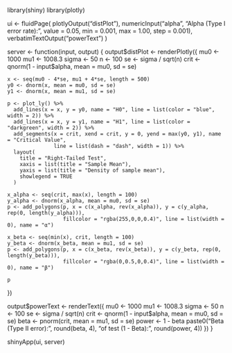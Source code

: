 library(shiny)
library(plotly)

ui <- fluidPage(
  plotlyOutput("distPlot"),
  numericInput("alpha", "Alpha (Type I error rate):", value = 0.05, min = 0.001, max = 1.00, step = 0.001),
  verbatimTextOutput("powerText")
)

server <- function(input, output) {
  output$distPlot <- renderPlotly({
    mu0 <- 1000
    mu1 <- 1008.3
    sigma <- 50
    n <- 100
    se <- sigma / sqrt(n)
    crit <- qnorm(1 - input$alpha, mean = mu0, sd = se)
    
    x <- seq(mu0 - 4*se, mu1 + 4*se, length = 500)
    y0 <- dnorm(x, mean = mu0, sd = se)
    y1 <- dnorm(x, mean = mu1, sd = se)
    
    p <- plot_ly() %>%
      add_lines(x = x, y = y0, name = "H0", line = list(color = "blue", width = 2)) %>%
      add_lines(x = x, y = y1, name = "H1", line = list(color = "darkgreen", width = 2)) %>%
      add_segments(x = crit, xend = crit, y = 0, yend = max(y0, y1), name = "Critical Value",
                   line = list(dash = "dash", width = 1)) %>%
      layout(
        title = "Right-Tailed Test",
        xaxis = list(title = "Sample Mean"),
        yaxis = list(title = "Density of sample mean"),
        showlegend = TRUE
      )
    
    x_alpha <- seq(crit, max(x), length = 100)
    y_alpha <- dnorm(x_alpha, mean = mu0, sd = se)
    p <- add_polygons(p, x = c(x_alpha, rev(x_alpha)), y = c(y_alpha, rep(0, length(y_alpha))),
                      fillcolor = "rgba(255,0,0,0.4)", line = list(width = 0), name = "α")
    
    x_beta <- seq(min(x), crit, length = 100)
    y_beta <- dnorm(x_beta, mean = mu1, sd = se)
    p <- add_polygons(p, x = c(x_beta, rev(x_beta)), y = c(y_beta, rep(0, length(y_beta))),
                      fillcolor = "rgba(0,0.5,0,0.4)", line = list(width = 0), name = "β")
    
    p
  })
  
  output$powerText <- renderText({
    mu0 <- 1000
    mu1 <- 1008.3
    sigma <- 50
    n <- 100
    se <- sigma / sqrt(n)
    crit <- qnorm(1 - input$alpha, mean = mu0, sd = se)
    beta <- pnorm(crit, mean = mu1, sd = se)
    power <- 1 - beta
    paste0("Beta (Type II error): ", round(beta, 4),
           "\nPower of test (1 - Beta): ", round(power, 4))
  })
}

shinyApp(ui, server)